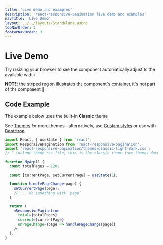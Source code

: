 ```yaml
---
title: 'Live demo and examples'
description: 'react-responsive-pagination live demo and examples'
navTitle: 'Live Demo'
layout: ../../layouts/Standalone.astro
topNavOrder: 1
footerNavOrder: 3
---
```



# Live Demo

Try resizing your browser to see the component automatically adjust to the available width

<BootstrapThemeContainer hasBorder striped shadow>
  <PaginationRenderer client:load total={120} />
</BootstrapThemeContainer>

**NOTE**: the striped region illustrates the component's container, it's not part of the component 🙂

## Code Example

The example below uses the built-in **Classic** theme

See [Themes](/themes) for more themes - alternatively, use [Custom styles](/custom-styled-pagination) or use with [Bootstrap](/bootstrap-pagination)

```jsx
import React, { useState } from 'react';
import ResponsivePagination from 'react-responsive-pagination';
import 'react-responsive-pagination/themes/classic-light-dark.css';
// ^ include theme css file, this is the classic theme (see themes documentation for other options)

function MyApp() {
  const totalPages = 120;

  const [currentPage, setCurrentPage] = useState(1);

  function handlePageChange(page) {
    setCurrentPage(page);
    // ... do something with `page`
  }

  return (
    <ResponsivePagination
      total={totalPages}
      current={currentPage}
      onPageChange={page => handlePageChange(page)}
    />
  );
}
```
